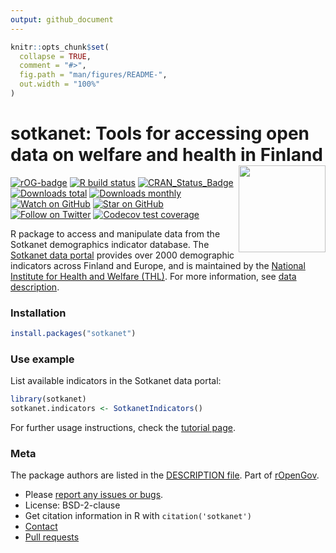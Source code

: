 ```yaml
---
output: github_document
---
```


<!-- README.md is generated from README.Rmd. Please edit that file -->

```r
knitr::opts_chunk$set(
  collapse = TRUE,
  comment = "#>",
  fig.path = "man/figures/README-",
  out.width = "100%"
)
```

# sotkanet: Tools for accessing open data on welfare and health in Finland <a href="https://ropengov.github.io/sotkanet/"><img src="man/figures/logo.png" align="right" height="139"/></a>

<!-- badges: start -->
[![rOG-badge](https://ropengov.github.io/rogtemplate/reference/figures/ropengov-badge.svg)](http://ropengov.org/)
[![R build status](https://github.com/rOpenGov/sotkanet/workflows/R-CMD-check/badge.svg)](https://github.com/rOpenGov/sotkanet/actions)
[![CRAN_Status_Badge](http://www.r-pkg.org/badges/version/sotkanet)](https://cran.r-project.org/package=sotkanet)
[![Downloads total](http://cranlogs.r-pkg.org/badges/grand-total/sotkanet)](https://cran.r-project.org/package=sotkanet)
[![Downloads monthly](https://cranlogs.r-pkg.org/badges/sotkanet)](https://www.r-pkg.org/pkg/sotkanet)
[![Watch on GitHub][github-watch-badge]][github-watch]
[![Star on GitHub][github-star-badge]][github-star]
[![Follow on Twitter](https://img.shields.io/twitter/follow/ropengov.svg?style=social)](https://twitter.com/intent/follow?screen_name=ropengov)
[![Codecov test coverage](https://codecov.io/gh/rOpenGov/sotkanet/branch/master/graph/badge.svg)](https://app.codecov.io/gh/rOpenGov/sotkanet?branch=master)
<!-- badges: end -->

R package to access and manipulate data from the Sotkanet demographics indicator database. The [Sotkanet data portal] provides over 2000 demographic indicators across Finland and Europe, and is maintained by the [National Institute for Health and Welfare (THL)]. For more information, see [data description].

### Installation

```r
install.packages("sotkanet")
```

### Use example

List available indicators in the Sotkanet data portal:

```r
library(sotkanet) 
sotkanet.indicators <- SotkanetIndicators()
```

For further usage instructions, check the [tutorial page](http://ropengov.github.io/sotkanet/articles/tutorial.html). 

### Meta

The package authors are listed in the [DESCRIPTION file](DESCRIPTION). Part of [rOpenGov](http://ropengov.org/).

* Please [report any issues or bugs](https://github.com/ropengov/sotkanet/issues).
* License: BSD-2-clause
* Get citation information in R with `citation('sotkanet')`
* [Contact](http://ropengov.org/community/)
* [Pull requests](https://github.com/ropengov/sotkanet/)

[Sotkanet data portal]: https://sotkanet.fi/sotkanet/fi/index
[National Institute for Health and Welfare (THL)]: https://thl.fi/fi/
[data description]: https://sotkanet.fi/sotkanet/en/data
[github-watch-badge]: https://img.shields.io/github/watchers/ropengov/sotkanet.svg?style=social
[github-watch]: https://github.com/ropengov/sotkanet/watchers
[github-star-badge]: https://img.shields.io/github/stars/ropengov/sotkanet.svg?style=social
[github-star]: https://github.com/ropengov/sotkanet/stargazers
